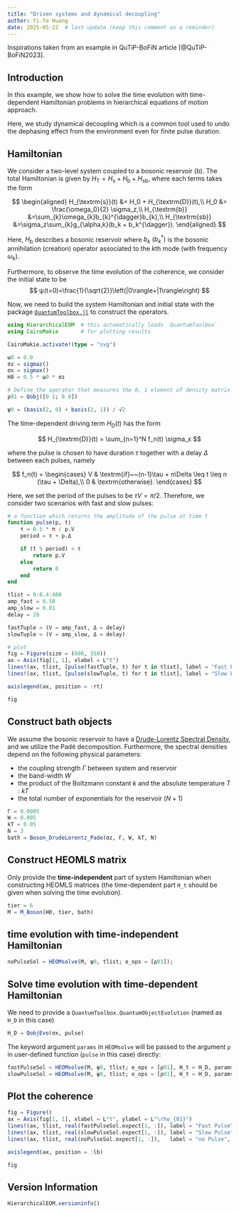 ```yaml
---
title: "Driven systems and dynamical decoupling"
author: Yi-Te Huang
date: 2025-05-22  # last update (keep this comment as a reminder)
---
```


Inspirations taken from an example in QuTiP-BoFiN article [@QuTiP-BoFiN2023].

## Introduction

In this example, we show how to solve the time evolution with time-dependent Hamiltonian problems in hierarchical equations of motion approach.

Here, we study dynamical decoupling which is a common tool used to undo the dephasing effect from the environment even for finite pulse duration.  

## Hamiltonian

We consider a two-level system coupled to a bosonic reservoir ($\textrm{b}$). The total Hamiltonian is given by $H_{\textrm{T}}=H_\textrm{s}+H_\textrm{b}+H_\textrm{sb}$, where each terms takes the form

$$
\begin{aligned}
H_{\textrm{s}}(t) &= H_0 + H_{\textrm{D}}(t),\\
H_0               &= \frac{\omega_0}{2} \sigma_z,\\
H_{\textrm{b}}    &=\sum_{k}\omega_{k}b_{k}^{\dagger}b_{k},\\
H_{\textrm{sb}}   &=\sigma_z\sum_{k}g_{\alpha,k}(b_k + b_k^{\dagger}).
\end{aligned}
$$

Here, $H_{\textrm{b}}$ describes a bosonic reservoir where $b_{k}$ $(b_{k}^{\dagger})$ is the bosonic annihilation (creation) operator associated to the $k$th mode (with frequency $\omega_{k}$).

Furthermore, to observe the time evolution of the coherence, we consider the initial state to be
$$
ψ(t=0)=\frac{1}{\sqrt{2}}\left(|0\rangle+|1\rangle\right)
$$

Now, we need to build the system Hamiltonian and initial state with the package [`QuantumToolbox.jl`](https://github.com/qutip/QuantumToolbox.jl) to construct the operators.

```julia
using HierarchicalEOM  # this automatically loads `QuantumToolbox`
using CairoMakie       # for plotting results

CairoMakie.activate!(type = "svg")
```

```julia
ω0 = 0.0
σz = sigmaz()
σx = sigmax()
H0 = 0.5 * ω0 * σz

# Define the operator that measures the 0, 1 element of density matrix
ρ01 = Qobj([0 1; 0 0])

ψ0 = (basis(2, 0) + basis(2, 1)) / √2
```

The time-dependent driving term $H_{\textrm{D}}(t)$ has the form

$$
H_{\textrm{D}}(t) = \sum_{n=1}^N f_n(t) \sigma_x 
$$

where the pulse is chosen to have duration $\tau$ together with a delay $\Delta$ between each pulses, namely

$$
f_n(t)
= \begin{cases}
  V & \textrm{if}~~(n-1)\tau + n\Delta \leq t \leq n (\tau + \Delta),\\
  0 & \textrm{otherwise}.
  \end{cases} 
$$

Here, we set the period of the pulses to be $\tau V = \pi/2$. Therefore, we consider two scenarios with fast and slow pulses:

```julia
# a function which returns the amplitude of the pulse at time t
function pulse(p, t)
    τ = 0.5 * π / p.V
    period = τ + p.Δ

    if (t % period) < τ
        return p.V
    else
        return 0
    end
end

tlist = 0:0.4:400
amp_fast = 0.50
amp_slow = 0.01
delay = 20

fastTuple = (V = amp_fast, Δ = delay)
slowTuple = (V = amp_slow, Δ = delay)

# plot
fig = Figure(size = (600, 350))
ax = Axis(fig[1, 1], xlabel = L"t")
lines!(ax, tlist, [pulse(fastTuple, t) for t in tlist], label = "Fast Pulse", linestyle = :solid)
lines!(ax, tlist, [pulse(slowTuple, t) for t in tlist], label = "Slow Pulse", linestyle = :dash)

axislegend(ax, position = :rt)

fig
```

## Construct bath objects

We assume the bosonic reservoir to have a [Drude-Lorentz Spectral Density](https://qutip.org/HierarchicalEOM.jl/stable/bath_boson/Boson_Drude_Lorentz/#Boson-Drude-Lorentz), and we utilize the Padé decomposition. Furthermore, the spectral densities depend on the following physical parameters: 

- the coupling strength $\Gamma$ between system and reservoir
- the band-width $W$
- the product of the Boltzmann constant $k$ and the absolute temperature $T$ : $kT$
- the total number of exponentials for the reservoir $(N + 1)$

```julia
Γ = 0.0005
W = 0.005
kT = 0.05
N = 3
bath = Boson_DrudeLorentz_Pade(σz, Γ, W, kT, N)
```

## Construct HEOMLS matrix

::: {.callout-warning}
Only provide the **time-independent** part of system Hamiltonian when constructing HEOMLS matrices (the time-dependent part `H_t` should be given when solving the time evolution).
:::

```julia
tier = 6
M = M_Boson(H0, tier, bath)
```

## time evolution with time-independent Hamiltonian
```julia
noPulseSol = HEOMsolve(M, ψ0, tlist; e_ops = [ρ01]);
```

## Solve time evolution with time-dependent Hamiltonian

We need to provide a `QuantumToolbox.QuantumObjectEvolution` (named as `H_D` in this case)

```julia
H_D = QobjEvo(σx, pulse)
```

The keyword argument `params` in `HEOMsolve` will be passed to the argument `p` in user-defined function (`pulse` in this case) directly:

```julia
fastPulseSol = HEOMsolve(M, ψ0, tlist; e_ops = [ρ01], H_t = H_D, params = fastTuple)
slowPulseSol = HEOMsolve(M, ψ0, tlist; e_ops = [ρ01], H_t = H_D, params = slowTuple)
```

## Plot the coherence

```julia
fig = Figure()
ax = Axis(fig[1, 1], xlabel = L"t", ylabel = L"\rho_{01}")
lines!(ax, tlist, real(fastPulseSol.expect[1, :]), label = "Fast Pulse", linestyle = :solid)
lines!(ax, tlist, real(slowPulseSol.expect[1, :]), label = "Slow Pulse", linestyle = :dot)
lines!(ax, tlist, real(noPulseSol.expect[1, :]),   label = "no Pulse",   linestyle = :dash)

axislegend(ax, position = :lb)

fig
```

## Version Information
```julia
HierarchicalEOM.versioninfo()
```

